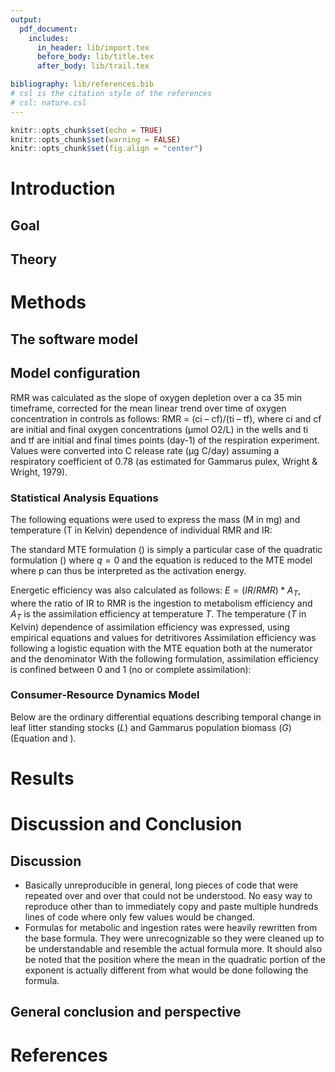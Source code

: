 ```yaml
---
output:
  pdf_document:
    includes:
      in_header: lib/import.tex
      before_body: lib/title.tex
      after_body: lib/trail.tex

bibliography: lib/references.bib
# csl is the citation style of the references 
# csl: nature.csl
---
```


```r
knitr::opts_chunk$set(echo = TRUE)
knitr::opts_chunk$set(warning = FALSE)
knitr::opts_chunk$set(fig.align = "center")
```

\newpage
<!-- (Introduction) -->
# Introduction
<!-- Introduction of the research and introduction research questions -->

## Goal
<!-- - Describe Goal (not the educational goal but the research goal) -->
<!-- - Describe how you reach the goal (e.g. make model and figures, use different setting) -->
<!-- - formulate hypothesis -->

## Theory
<!-- - Describe biological model -->
<!-- - Picture of the biological model -->

<!-- Give an explanation of the model with citations of source `\cite{Soertaert10}` and formula explanation. -->

<!-- Describe each element and the transformations -->


\newpage
<!-- (Methods) -->
# Methods
## The software model
<!-- - Describe the software tools used, as well as the libraries -->
<!-- - Describe the software implementation -->

## Model configuration
<!-- Explain chosen initial state, parameter values and time sequence. Use tables with values. -->

RMR was calculated as the slope of oxygen depletion over a ca 35 min timeframe, corrected for the mean linear trend over time of oxygen concentration in controls as follows: RMR = (ci – cf)/(ti – tf), where ci and cf are initial and final oxygen concentrations (μmol O2/L) in the wells and ti and tf are initial and final times points (day-1) of the respiration experiment. Values were converted into C release rate (μg C/day) assuming a respiratory coefficient of 0.78 (as estimated for Gammarus pulex, Wright & Wright, 1979).

### Statistical Analysis Equations
The following equations were used to express the mass (M in mg) and temperature (T in Kelvin) dependence of individual RMR and IR:

\begin{equation} \label{eq:mte_standard} \tag{1a}
  I = \alpha M^b e^{Ea\left(\frac{ {T}-{T_0} }{ {k_B}{T_0}{T} }\right)}
\end{equation}
\begin{equation} \label{eq:mte_quadratic} \tag{1b}
  I = \alpha M^b e^{p\left(\frac{ {T}-{T_0} }{ {k_B}{T_0}{T} }\right) - q{\left(\frac{ {T}-{T_0} }{ {k_B}{T_0}{T} }\right)}^2}
\end{equation}

The standard MTE formulation (\ref{eq:mte_standard}) is simply a particular case of the quadratic formulation (\ref{eq:mte_quadratic}) where $q = 0$ and 
the equation is reduced to the MTE model where p can thus be interpreted as the activation energy.

Energetic efficiency was also calculated as follows: $E = (IR/RMR) * A_T$, where the ratio of IR to RMR is the ingestion to metabolism efficiency and $A_T$ is the assimilation efficiency at temperature $T$. The temperature ($T$ in Kelvin) dependence of assimilation efficiency was expressed, using empirical equations and values for detritivores Assimilation efficiency was following a logistic equation with the MTE equation both at the numerator and the denominator
With the following formulation, assimilation efficiency is confined between 0 and 1 (no or complete assimilation):

\begin{equation} \label{eq:assimilation_efficiency} \tag{2}
  A_{T} = \frac{    {\alpha e}^{Ea\left(\frac{ {T}-{T_0} }{ {k_B}{T_0}{T} }\right)} }
               {1 + {\alpha e}^{Ea\left(\frac{ {T}-{T_0} }{ {k_B}{T_0}{T} }\right)} }
\end{equation}

### Consumer-Resource Dynamics Model
Below are the ordinary differential equations describing temporal change in leaf litter standing stocks ($L$) and Gammarus population biomass ($G$) (Equation \ref{eq:ode_llss} and \ref{eq:ode_gpbm}).

\begin{equation} \label{eq:ode_llss} \tag{3a}
  \frac{ dL }{ dt } = I - f{(L)}_{\mathrm{T}}G - {k}_{\mathrm{T}}L
\end{equation}
\begin{equation} \label{eq:ode_gpbm} \tag{3b}
  \frac{ dG }{ dt } = G\left[ f{(L)}_{\mathrm{T}}A - {RMR}_{\mathrm{T}}\right]
\end{equation}


\newpage
<!-- (Results) -->
# Results
<!-- Introduction of results, how does it answer your research questions.   -->

<!-- - Describe what can be seen in such way that it leads to an answer to your research questions -->
<!-- - Give your figures a number and a descriptive title. -->
<!-- - Provide correct axis labels (unit and quantity), legend and caption. -->
<!-- - Always refer to and discuss your figures and tables in the text - they never stand alone. -->


\newpage
<!-- (Discussion and Conclusion) -->
# Discussion and Conclusion
## Discussion
<!-- - Compare your results with what is expecting from the literature and discuss differences with them. -->
<!-- - Discuss striking and surprising results. -->
<!-- - Discuss weaknesses in your research and how they could be addressed. -->
- Basically unreproducible in general, long pieces of code that were repeated over and over that could not be understood. No easy way to reproduce other than to immediately copy and paste multiple hundreds lines of code where only few values would be changed.
- Formulas for metabolic and ingestion rates were heavily rewritten from the base formula. They were unrecognizable so they were cleaned up to be understandable and resemble the actual formula more. It should also be noted that the position where the mean in the quadratic portion of the exponent is actually different from what would be done following the formula.

## General conclusion and perspective
<!-- Discuss what your goal was, what the end result is and how you could continue working from here. -->


\newpage
<!-- (References) -->
# References